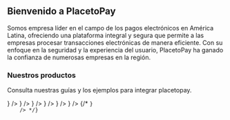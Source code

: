 

<HeroPattern />

## Bienvenido a PlacetoPay

Somos empresa líder en el campo de los pagos electrónicos en América Latina, ofreciendo una plataforma integral y segura que permite a las empresas procesar transacciones electrónicas de manera eficiente. Con su enfoque en la seguridad y la experiencia del usuario, PlacetoPay ha ganado la confianza de numerosas empresas en la región.

### Nuestros productos

Consulta nuestras guías y los ejemplos para integrar placetopay.

<div className="not-prose grid grid-cols-1 gap-8 border-gray-900/5 dark:border-white/5 sm:grid-cols-2">
    <ItemList
        name="Web Checkout"
        description="Página de pagos prediseñada y optimizada para aumentar la tasa de conversión de tu negocio"
        href={localizePath("/checkout")}
        action="Ver documentación"
        icon={() => <MonitorMobbile variant="TwoTone" />}
    />
    <ItemList
        name="Gateway"
        description="Utilizar los servicios de pagos de PlacetoPay en tus propias aplicaciones y plataformas"
        href={localizePath("/gateway")}
        action="Ver documentación"
        icon={() => <Simcard variant="TwoTone" />}
    />
   <ItemList
        name="3DS Server"
        description="Protocolo de seguridad utilizado en la industria de pagos en línea para realizar
         autenticaciones adicionales en transacciones con tarjetas de crédito y débito."
        href={localizePath("/three-d-s-server")}
        action="Ver documentación"
        icon={() => <Activity variant="TwoTone" />}
    />
      <ItemList
        name="ACS"
        description="Access Control Server es el componente del protocolo 3-D Secure, perteneciente al
         dominio del emisor, cuya función es realizar la autenticación de un tarjetahabiente en una
         transacción de comercio electrónico."
        href={localizePath("/acs")}
        action="Ver documentación"
        icon={() => <Activity variant="TwoTone" />}
   />
   <ItemList
        name="Token Requestor"
        description="Servicio de tokenización publica con las marcas Visa y Mastercard."
        href={localizePath("/token-requestor")}
        action="Ver documentación"
        icon={() => <SecurityCard variant="TwoTone" />}
    />
    <ItemList
        name="Payment Links"
        description="Crea y gestiona links de pago de manera sencilla y segura, permitiendo a tus clientes realizar pagos de forma rápida y eficiente"
        href={localizePath("/payment-links")}
        action="Ver documentación"
        icon={() => <Link variant="TwoTone" />}
    />
    {/* <ItemList
        name="Pinpad SDK"
        description="SDK para gestionar el campo pinpad en tus aplicaciones."
        href={localizePath("/sdks/pinpad")}
        action="Ver documentación"
        icon={() => <Code variant="TwoTone" />}
    /> */}
</div>
